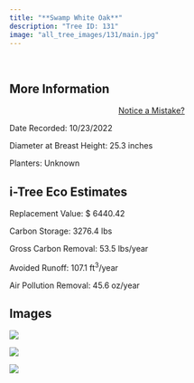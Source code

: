 ```yaml
---
title: "**Swamp White Oak**"
description: "Tree ID: 131"
image: "all_tree_images/131/main.jpg"
---
```


<br>

## **More Information**
::: column-margin
<center><a class="button" href="https://forms.gle/W6f5nwYxrM33hF4f7">Notice a Mistake?</a></center>
:::


Date Recorded:  10/23/2022

Diameter at Breast Height:  25.3  inches

Planters:  Unknown

## **i-Tree Eco Estimates**


 Replacement Value: $ 6440.42

 Carbon Storage:  3276.4  lbs

 Gross Carbon Removal:  53.5  lbs/year

 Avoided Runoff:  107.1  ft<sup>3</sup>/year

 Air Pollution Removal:  45.6  oz/year

## **Images**


 ![](all_tree_images/131/IMG_6859.jpg)

 ![](all_tree_images/131/IMG_6861.jpg)

 ![](all_tree_images/131/main.jpg)
